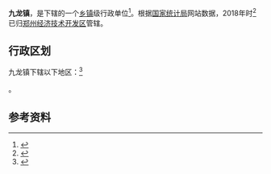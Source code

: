 {{中国乡级行政区|41/01/22/111/000}}

'''九龙镇'''，是{{PRC admin/fullname|41/01/22/111/000|3}}下辖的一个[[乡镇|乡镇]]级行政单位<ref>{{PRC admin/ref sgc|{{PRC admin/parent|41/01/22/111/000}}}}</ref>。根据[[国家统计局|国家统计局]]网站数据，2018年时<ref>{{Cite web |url=http://www.stats.gov.cn/tjsj/tjbz/tjyqhdmhcxhfdm/2018/41/01/71/410171111.html |title=中牟县九龙镇 |accessdate=2019-03-17 |author= |date= |work= |publisher=国家统计局网站 |language=Zh-hans |archive-date=2019-09-01 |archive-url=https://web.archive.org/web/20190901213107/http://www.stats.gov.cn/tjsj/tjbz/tjyqhdmhcxhfdm/2018/41/01/71/410171111.html |dead-url=no }}</ref>已归[[郑州经济技术开发区|郑州经济技术开发区]]管辖。

== 行政区划 ==

九龙镇下辖以下地区：<ref>{{PRC admin/ref sgc|41/01/22/111/000}}</ref>

{{PRC admin/children|41/01/22/111/000}}。

== 参考资料 ==

{{reflist}}

{{PRC admin/navcat|41/01/22/111/000}}
{{河南行政区划小作品}}